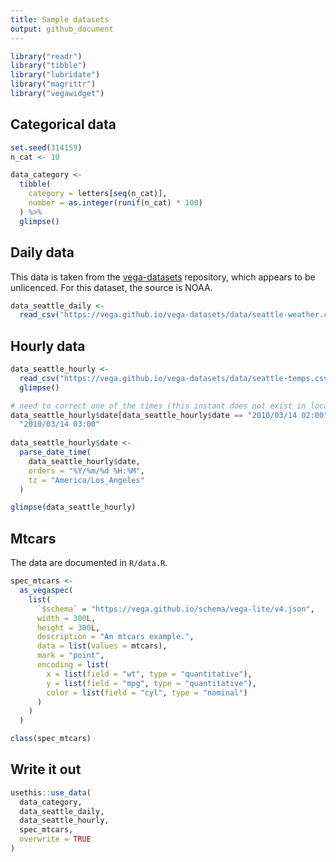 ```yaml
---
title: Sample datasets
output: github_document
---
```


```r
library("readr")
library("tibble")
library("lubridate")
library("magrittr")
library("vegawidget")
```

## Categorical data

```r
set.seed(314159)
n_cat <- 10

data_category <- 
  tibble(
    category = letters[seq(n_cat)],
    number = as.integer(runif(n_cat) * 100)
  ) %>%
  glimpse()
```

## Daily data

This data is taken from the [vega-datasets]() repository, which appears to be unlicenced. For this dataset, the source is NOAA.
 
```r
data_seattle_daily <- 
  read_csv("https://vega.github.io/vega-datasets/data/seattle-weather.csv")
```

## Hourly data

```r
data_seattle_hourly <- 
  read_csv("https://vega.github.io/vega-datasets/data/seattle-temps.csv") %>%
  glimpse()

# need to correct one of the times (this instant does not exist in local time)
data_seattle_hourly$date[data_seattle_hourly$date == "2010/03/14 02:00"] <-
  "2010/03/14 03:00"
  
data_seattle_hourly$date <- 
  parse_date_time(
    data_seattle_hourly$date, 
    orders = "%Y/%m/%d %H:%M",
    tz = "America/Los_Angeles"
  )  
```


```r
glimpse(data_seattle_hourly)
```

## Mtcars

The data are documented in `R/data.R`.

```r
spec_mtcars <-
  as_vegaspec(
    list(
      `$schema` = "https://vega.github.io/schema/vega-lite/v4.json",
      width = 300L,
      height = 300L,
      description = "An mtcars example.",
      data = list(values = mtcars),
      mark = "point",
      encoding = list(
        x = list(field = "wt", type = "quantitative"),
        y = list(field = "mpg", type = "quantitative"),
        color = list(field = "cyl", type = "nominal")
      )
    )     
  )

class(spec_mtcars)
```

## Write it out

```r
usethis::use_data(
  data_category,
  data_seattle_daily,
  data_seattle_hourly,
  spec_mtcars,
  overwrite = TRUE  
)
```



